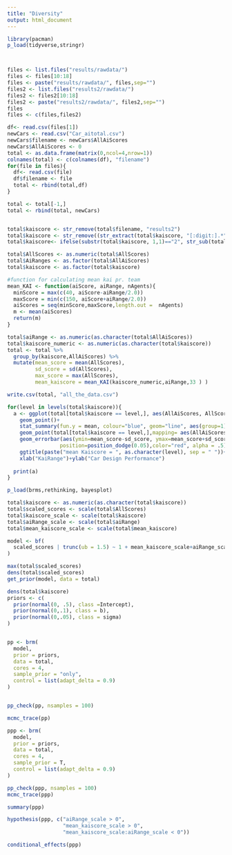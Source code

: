 ```yaml
---
title: "Diversity"
output: html_document
---
```


```r
library(pacman)
p_load(tidyverse,stringr)



files <- list.files("results/rawdata/")
files <- files[10:18]
files <- paste("results/rawdata/", files,sep="")
files2 <- list.files("results2/rawdata/")
files2 <- files2[10:18]
files2 <- paste("results2/rawdata/", files2,sep="")
files
files <- c(files,files2)

df<- read.csv(files[1])
newCars <- read.csv("Car_aitotal.csv")
newCars$filename <- newCars$AllAiScores
newCars$AllAiScores <- 0
total <- as.data.frame(matrix(0,ncol=4,nrow=1))
colnames(total) <- c(colnames(df), "filename")
for(file in files){
  df<- read.csv(file)
  df$filename <- file
  total <- rbind(total,df)
}

total <- total[-1,]
total <- rbind(total, newCars)


total$kaiscore <- str_remove(total$filename, "results2")
total$kaiscore <- str_remove((str_extract(total$kaiscore, "[:digit:].*")), ".csv")
total$kaiscore<- ifelse(substr(total$kaiscore, 1,1)=="2", str_sub(total$kaiscore, 2),total$kaiscore)

total$AllScores <- as.numeric(total$AllScores)
total$AiRanges <- as.factor(total$AllAiScores)
total$kaiscore <- as.factor(total$kaiscore)

#function for calculating mean kai pr. team
mean_KAI <- function(aiScore, aiRange, nAgents){
  minScore = max(c(40, aiScore-aiRange/2.0))
  maxScore = min(c(150, aiScore+aiRange/2.0))
  aiScores = seq(minScore,maxScore,length.out =  nAgents)
  m <- mean(aiScores)
  return(m)
}

total$aiRange <- as.numeric(as.character(total$AllAiScores))
total$kaiscore_numeric <- as.numeric(as.character(total$kaiscore))
total <- total %>% 
  group_by(kaiscore,AllAiScores) %>% 
  mutate(mean_score = mean(AllScores),
         sd_score = sd(AllScores),
         max_score = max(AllScores),
         mean_kaiscore = mean_KAI(kaiscore_numeric,aiRange,33 ) )

write.csv(total, "all_the_data.csv")
```


```r

for(level in levels(total$kaiscore)){
  a <- ggplot(total[total$kaiscore == level,], aes(AllAiScores, AllScores, group = AllAiScores)) +
    geom_point()+   
    stat_summary(fun.y = mean, colour="blue", geom="line", aes(group=1))+
    geom_point(total[total$kaiscore == level,],mapping= aes(AllAiScores,mean_score, color = "red"))+
    geom_errorbar(aes(ymin=mean_score-sd_score, ymax=mean_score+sd_score), width=.2,
                 position=position_dodge(0.05),color="red", alpha = .5)+
    ggtitle(paste("mean Kaiscore = ", as.character(level), sep = " "))+
    xlab("KaiRange")+ylab("Car Design Performance")
  
  print(a)
}
```

```r
p_load(brms,rethinking, bayesplot)

total$kaiscore <- as.numeric(as.character(total$kaiscore))
total$scaled_scores <- scale(total$AllScores)
total$kaiscore_scale <- scale(total$kaiscore)
total$aiRange_scale <- scale(total$aiRange)
total$mean_kaiscore_scale <- scale(total$mean_kaiscore)

model <- bf(
  scaled_scores | trunc(ub = 1.5) ~ 1 + mean_kaiscore_scale+aiRange_scale+mean_kaiscore_scale:aiRange_scale, family = gaussian
)

max(total$scaled_scores)
dens(total$scaled_scores)
get_prior(model, data = total)

dens(total$kaiscore)
priors <- c(
  prior(normal(0, .5), class =Intercept),
  prior(normal(0,.1), class = b),
  prior(normal(0,.05), class = sigma)
)


pp <- brm(
  model, 
  prior = priors,
  data = total,
  cores = 4,
  sample_prior = "only",
  control = list(adapt_delta = 0.9)
)


pp_check(pp, nsamples = 100)

mcmc_trace(pp)

ppp <- brm(
  model, 
  prior = priors,
  data = total,
  cores = 4,
  sample_prior = T,
  control = list(adapt_delta = 0.9)
)

pp_check(ppp, nsamples = 100)
mcmc_trace(ppp)

summary(ppp)

hypothesis(ppp, c("aiRange_scale > 0",
                  "mean_kaiscore_scale > 0",
                  "mean_kaiscore_scale:aiRange_scale < 0"))

conditional_effects(ppp)

```

